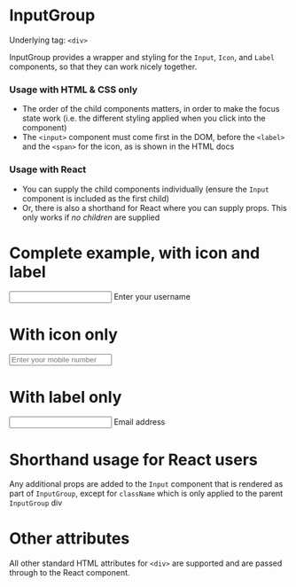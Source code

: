 
<Meta title="V3/Forms/InputGroup" component={InputGroup} />

# InputGroup

Underlying tag: `<div>`

InputGroup provides a wrapper and styling for the `Input`, `Icon`, and `Label` components, so that they can work nicely together.

### Usage with HTML & CSS only

- The order of the child components matters, in order to make the focus state work (i.e. the different styling applied when you click into the component)
- The `<input>` component must come first in the DOM, before the `<label>` and the `<span>` for the icon, as is shown in the HTML docs

### Usage with React

- You can supply the child components individually (ensure the `Input` component is included as the first child)
- Or, there is also a shorthand for React where you can supply props. This only works if _no children_ are supplied

# Complete example, with icon and label

<Canvas>
  <Story name="With label and icon">
    <InputGroup>
      <Input id="myId" type="text" />
      <Icon icon="username" />
      <Label for="myId">Enter your username</Label>
    </InputGroup>
  </Story>
</Canvas>

# With icon only

<Canvas>
  <Story name="With icon only">
    <InputGroup>
      <Input id="myId" type="tel" placeholder="Enter your mobile number" />
      <Icon icon="phone" />
    </InputGroup>
  </Story>
</Canvas>

# With label only

<Canvas>
  <Story name="With label only">
    <InputGroup>
      <Input id="myId" type="email" />
      <Label for="myId">Email address</Label>
    </InputGroup>
  </Story>
</Canvas>

# Shorthand usage for React users

Any additional props are added to the `Input` component that is rendered as part of `InputGroup`,
except for `className` which is only applied to the parent `InputGroup` div

<ArgsTable of={InputGroup} />

<Canvas>
  <Story name="Shorthand usage for React users">
    <InputGroup icon="home" label="Please enter an address" type="text" />
  </Story>
</Canvas>

# Other attributes

All other standard HTML attributes for `<div>` are supported and are passed through to the React component.

